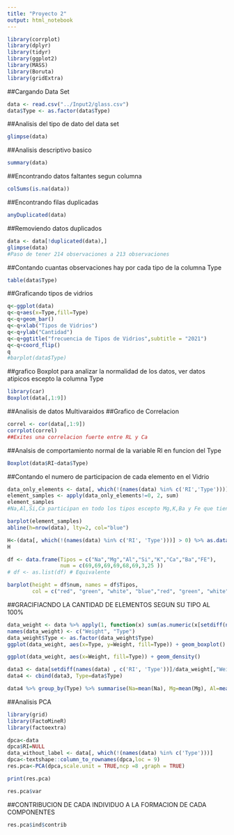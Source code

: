 ```yaml
---
title: "Proyecto 2"
output: html_notebook
---
```


```r
library(corrplot)
library(dplyr)
library(tidyr)
library(ggplot2)
library(MASS)
library(Boruta)
library(gridExtra)
```
##Cargando Data Set
```r
data <- read.csv("../Input2/glass.csv")
data$Type <- as.factor(data$Type)
```

##Analisis del tipo de dato del data set
```r
glimpse(data)
```
##Analisis descriptivo basico 
```r
summary(data)
```

##Encontrando datos faltantes segun columna
```r
colSums(is.na(data))
```
##Encontrando filas duplicadas
```r
anyDuplicated(data)
```
##Removiendo datos duplicados
```r
data <- data[!duplicated(data),]
glimpse(data)
#Paso de tener 214 observaciones a 213 observaciones
```
##Contando cuantas observaciones hay por cada tipo de la columna Type
```r
table(data$Type)
```

##Graficando tipos de vidrios
```r
q<-ggplot(data)
q<-q+aes(x=Type,fill=Type)
q<-q+geom_bar()
q<-q+xlab("Tipos de Vidrios")
q<-q+ylab("Cantidad")
q<-q+ggtitle("frecuencia de Tipos de Vidrios",subtitle = "2021")
q<-q+coord_flip()
q
#barplot(data$Type)
```


##grafico Boxplot para analizar la normalidad de los datos, ver datos atipicos escepto la columna Type
```r
library(car)
Boxplot(data[,1:9])
```
##Analisis de datos Multivaraidos
##Grafico de Correlacion
```r
correl <- cor(data[,1:9])
corrplot(correl)
##Exites una correlacion fuerte entre RL y Ca
```
##Analsis de comportamiento normal de la variable Rl en funcion del Type
```r
Boxplot(data$RI~data$Type)
```

##Contando el numero de participacion de cada elemento en el Vidrio
```r
data_only_elements <- data[, which(!(names(data) %in% c('RI','Type')))]
element_samples <- apply(data_only_elements!=0, 2, sum)
element_samples
#Na,Al,Si,Ca participan en todo los tipos escepto Mg,K,Ba y Fe que tienen una participacion menor de su muestra de 213
```

```r
barplot(element_samples)
abline(h=nrow(data), lty=2, col="blue")
```

```r
H<-(data[, which(!(names(data) %in% c('RI', 'Type')))] > 0) %>% as.data.frame() %>% cbind(Type=data$Type) %>% group_by(Type) %>% summarise(Na=sum(Na), Mg=sum(Mg), Al=sum(Al), Si=sum(Si), K=sum(K), Ca=sum(Ca), Ba=sum(Ba), Fe=sum(Fe))
H
```



```r
df <- data.frame(Tipos = c("Na","Mg","Al","Si","K","Ca","Ba","FE"),
                 num = c(69,69,69,69,68,69,3,25 ))
# df <- as.list(df) # Equivalente

barplot(height = df$num, names = df$Tipos,
        col = c("red", "green", "white", "blue","red", "green", "white", "blue"),main = "Grafico de tipo 1 segun sus componentes",xlab = "quimicos",ylab = "frecuencia")
```


##GRACIFIACNDO LA CANTIDAD DE ELEMENTOS SEGUN SU TIPO AL 100%
```r
data_weight <- data %>% apply(1, function(x) sum(as.numeric(x[setdiff(names(data) , c('RI', 'Type'))]))) %>% cbind(data$Type) %>% as.data.frame()
names(data_weight) <- c("Weight", "Type")
data_weight$Type <- as.factor(data_weight$Type)
ggplot(data_weight, aes(x=Type, y=Weight, fill=Type)) + geom_boxplot()
```


```r
ggplot(data_weight, aes(x=Weight, fill=Type)) + geom_density()
```

```r
data3 <- data[setdiff(names(data) , c('RI', 'Type'))]/data_weight[,"Weight"] 
data4 <- cbind(data3, Type=data$Type)

data4 %>% group_by(Type) %>% summarise(Na=mean(Na), Mg=mean(Mg), Al=mean(Al), Si=mean(Si), K=mean(K), Ca=mean(Ca), Ba=mean(Ba), Fe=mean(Fe)) %>% gather(Element, Proportion, -Type) %>% ggplot(aes(x=Type, y=Proportion, fill=as.factor(Element))) + geom_bar(stat="identity") + scale_fill_discrete("Element")
```

##Analisis PCA
```r
library(grid)
library(FactoMineR)
library(factoextra)
```

```r
dpca<-data
dpca$RI=NULL
data_without_label <- data[, which(!(names(data) %in% c('Type')))]
dpca<-textshape::column_to_rownames(dpca,loc = 9)
res.pca<-PCA(dpca,scale.unit = TRUE,ncp =8 ,graph = TRUE)
```

```r
print(res.pca)
```
```r
res.pca$var
```
##CONTRIBUCION DE CADA INDIVIDUO A LA FORMACION DE CADA COMPONENTES
```r
res.pca$ind$contrib
```





